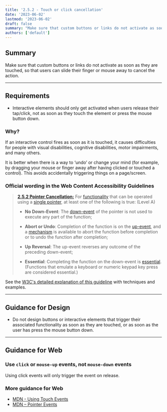 ```yaml
---
title: '2.5.2 - Touch or click cancellation'
date: '2023-06-02'
lastmod: '2023-06-02'
draft: false
summary: "Make sure that custom buttons or links do not activate as soon as they are touched, so that users can slide their finger or mouse away to cancel the action."
authors: ['default']
---
```


## Summary

Make sure that custom buttons or links do not activate as soon as they are touched, so that users can slide their finger or mouse away to cancel the action.

---

## Requirements

* Interactive elements should only get activated when users release their tap/click, not as soon as they touch the element or press the mouse button down.

### Why?

If an interactive control fires as soon as it is touched, it causes difficulties for people with visual disabilities, cognitive disabilities, motor impairments, and many others.

It is better when there is a way to ‘undo’ or change your mind (for example, by dragging your mouse or finger away after having clicked or touched a control). This avoids accidentally triggering things on a page/screen.

### Official wording in the Web Content Accessibility Guidelines

> [**2.5.2 Pointer Cancellation:**](https://www.w3.org/WAI/WCAG21/Understanding/pointer-cancellation.html) For [functionality](https://www.w3.org/WAI/WCAG21/Understanding/pointer-cancellation.html#dfn-functionality) that can be operated using a [single pointer](https://www.w3.org/WAI/WCAG21/Understanding/pointer-cancellation.html#dfn-single-pointer), at least one of the following is true: (Level A)
>
> * **No Down-Event**: The [down-event](https://www.w3.org/WAI/WCAG21/Understanding/pointer-cancellation.html#dfn-down-event) of the pointer is not used to execute any part of the function;
>
> * **Abort or Undo**: Completion of the function is on the [up-event](https://www.w3.org/WAI/WCAG21/Understanding/pointer-cancellation.html#dfn-up-event), and a [mechanism](https://www.w3.org/WAI/WCAG21/Understanding/pointer-cancellation.html#dfn-mechanism) is available to abort the function before completion or to undo the function after completion;
>
> * **Up Reversal**: The up-event reverses any outcome of the preceding down-event;
>
> * **Essential**: Completing the function on the down-event is [essential](https://www.w3.org/WAI/WCAG21/Understanding/pointer-cancellation.html#dfn-essential). (Functions that emulate a keyboard or numeric keypad key press are considered essential.)

See the [W3C's detailed explanation of this guideline](https://www.w3.org/WAI/WCAG21/Understanding/pointer-cancellation.html) with techniques and examples.

---

## Guidance for Design

* Do not design buttons or interactive elements that trigger their associated functionality as soon as they are touched, or as soon as the user has press the mouse button down.

---

## Guidance for Web

### Use `click` or `mouse-up` events, not `mouse-down` events

Using click events will only trigger the event on release.

### More guidance for Web

* [MDN - Using Touch Events](https://developer.mozilla.org/en-US/docs/Web/API/Touch_events/Using_Touch_Events)
* [MDN – Pointer Events](https://developer.mozilla.org/en-US/docs/Web/API/Pointer_events)
